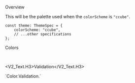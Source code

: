 
<Meta title="General/Color/CCube Color" />

<Title>CCube Colors</Title>

<Secondary>Overview</Secondary>

This will be the palette used when the `colorScheme` is `"ccube"`.

```tsx
const theme: ThemeSpec = {
    colorScheme: "ccube",
    // ...other specifications
};
```

<Secondary>Colors</Secondary>

<Unstyled>
    <ColorPalette set={CCubeColorSet.Brand} category="Brand" />
    <ColorPalette
        set={{
            Primary: CCubeColorSet.Primary,
            PrimaryDark: CCubeColorSet.PrimaryDark,
            Secondary: CCubeColorSet.Secondary,
        }}
    />
    <ColorPalette set={CCubeColorSet.Neutral} category="Neutral" />
    <ColorPalette set={CCubeColorSet.Accent.Dark} category="Accent.Dark" />
    <ColorPalette set={CCubeColorSet.Accent.Light} category="Accent.Light" />
</Unstyled>

<br />

<V2_Text.H3>Validation</V2_Text.H3>

<PreviewBox>
    `Color.Validation.<color>`
</PreviewBox>

<Unstyled>
    <ColorPalette set={CCubeColorSet.Validation.Green} category="Green" />
    <ColorPalette set={CCubeColorSet.Validation.Orange} category="Orange" />
    <ColorPalette set={CCubeColorSet.Validation.Red} category="Red" />
    <ColorPalette set={CCubeColorSet.Validation.Blue} category="Blue" />
</Unstyled>
